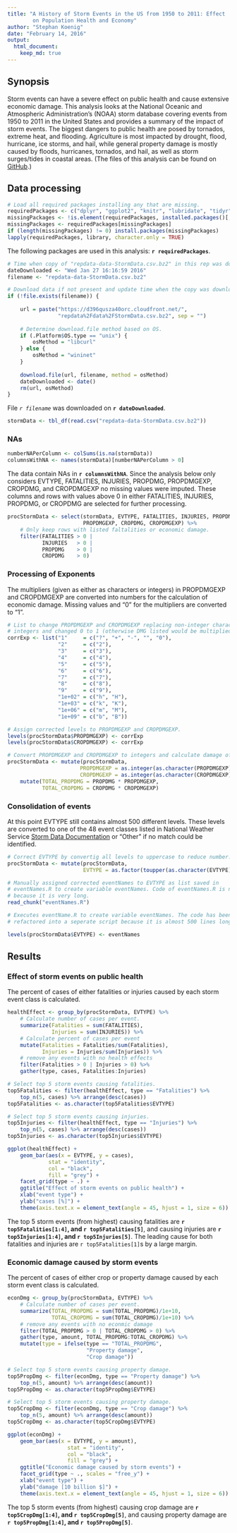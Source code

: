 ```yaml
---
title: "A History of Storm Events in the US from 1950 to 2011: Effect
        on Population Health and Economy"
author: "Stephan Koenig"
date: "February 14, 2016"
output: 
  html_document:
    keep_md: true
---
```




## Synopsis

Storm events can have a severe effect on public health and cause extensive
economic damage. This analysis looks at the National Oceanic and Atmospheric Administration's (NOAA) storm database covering events from 1950 to 2011 in the
United States and provides a summary of the impact of storm events. The biggest
dangers to public health are posed by tornados, extreme heat, and flooding.
Agriculture is most impacted by drought, flood, hurricane, ice storms, and
hail, while general property damage is mostly caused by floods, hurricanes,
tornados, and hail, as well as storm surges/tides in coastal areas. (The files
of this analysis can be found on [GitHub](https://github.com/stephan-koenig/RepData_PeerAssessment2).)

## Data processing

```r
# Load all required packages installing any that are missing.
requiredPackages <- c("dplyr", "ggplot2", "knitr", "lubridate", "tidyr")
missingPackages <- !is.element(requiredPackages, installed.packages()[,1])
missingPackages <- requiredPackages[missingPackages]
if (length(missingPackages) != 0) install.packages(missingPackages)
lapply(requiredPackages, library, character.only = TRUE)
```

The following packages are used in this analysis: **`r requiredPackages`**.

```r
# Time when copy of "repdata-data-StormData.csv.bz2" in this rep was downloaded.
dateDownloaded <- "Wed Jan 27 16:16:59 2016"
filename <- "repdata-data-StormData.csv.bz2"

# Download data if not present and update time when the copy was downloaded.
if (!file.exists(filename)) {
    
    url = paste("https://d396qusza40orc.cloudfront.net/",
                "repdata%2Fdata%2FStormData.csv.bz2", sep = "")
    
    # Determine download.file method based on OS.
    if (.Platform$OS.type == "unix") {
        osMethod = "libcurl"
    } else {
        osMethod = "wininet"
    }
    
    download.file(url, filename, method = osMethod)
    dateDownloaded <- date()
    rm(url, osMethod)
}
```

File *`r filename`* was downloaded on **`r dateDownloaded`**.

```r
stormData <- tbl_df(read.csv("repdata-data-StormData.csv.bz2"))
```



### NAs

```r
numberNAPerColumn <- colSums(is.na(stormData))
columnsWithNA <- names(stormData)[numberNAPerColumn > 0]
```

The data contain NAs in **`r columnsWithNA`**. Since the analysis below only
considers EVTYPE, FATALITIES, INJURIES, PROPDMG, PROPDMGEXP, CROPDMG, and
CROPDMGEXP no missing values were imputed. These columns
and rows with values above 0 in either FATALITIES, INJURIES, PROPDMG,
or CROPDMG are selected for further processing.

```r
procStormData <- select(stormData, EVTYPE, FATALITIES, INJURIES, PROPDMG,
                        PROPDMGEXP, CROPDMG, CROPDMGEXP) %>%
    # Only keep rows with listed faltalities or economic damage.
    filter(FATALITIES > 0 |
           INJURIES   > 0 |
           PROPDMG    > 0 |
           CROPDMG    > 0)
```



### Processing of Exponents

The multipliers (given as either as characters or integers) in PROPDMGEXP and
CROPDMGEXP are converted into numbers for the calculation of economic
damage. Missing values and "0" for the multipliers are converted to "1".

```r
# List to change PROPDMGEXP and CROPDMGEXP replacing non-integer characters to
# integers and changed 0 to 1 (otherwise DMG listed would be multiplied with 0).
corrExp <- list("1"     = c("?", "+", "-", "", "0"),
                "2"     = c("2"),
                "3"     = c("3"),
                "4"     = c("4"),
                "5"     = c("5"),
                "6"     = c("6"),
                "7"     = c("7"),
                "8"     = c("8"),
                "9"     = c("9"),
                "1e+02" = c("h", "H"),
                "1e+03" = c("k", "K"),
                "1e+06" = c("m", "M"),
                "1e+09" = c("b", "B"))

# Assign corrected levels to PROPDMGEXP and CROPDMGEXP.
levels(procStormData$PROPDMGEXP) <- corrExp
levels(procStormData$CROPDMGEXP) <- corrExp

# Convert PROPDMGEXP and CROPDMGEXP to integers and calculate damage of each.
procStormData <- mutate(procStormData,
                       PROPDMGEXP = as.integer(as.character(PROPDMGEXP)),
                       CROPDMGEXP = as.integer(as.character(CROPDMGEXP))) %>%
    mutate(TOTAL_PROPDMG = PROPDMG * PROPDMGEXP,
           TOTAL_CROPDMG = CROPDMG * CROPDMGEXP)
```



### Consolidation of events

At this point EVTYPE still contains almost 500 different levels.
These levels are converted to one of the 48 event classes
listed in National Weather Service
[Storm Data Documentation](https://d396qusza40orc.cloudfront.net/repdata%2Fpeer2
_doc%2Fpd01016005curr.pdf) or "Other" if no match could be identified.

```r
# Correct EVTYPE by convertig all levels to uppercase to reduce number.
procStormData <- mutate(procStormData,
                        EVTYPE = as.factor(toupper(as.character(EVTYPE))))
```

```r
# Manually assigned corrected eventNames to EVTYPE as list saved in
# eventNames.R to create variable eventNames. Code of eventNames.R is not shown
# because it is very long.
read_chunk("eventNames.R")
```

```r
# Executes eventName.R to create variable eventNames. The code has been
# refactored into a seperate script because it is almost 500 lines long.
```

```r
levels(procStormData$EVTYPE) <- eventNames
```



## Results

### Effect of storm events on public health

The percent of cases of either fatalities or injuries caused by each storm event
class is calculated.

```r
healthEffect <- group_by(procStormData, EVTYPE) %>%
    # Calculate number of cases per event.
    summarize(Fatalities = sum(FATALITIES),
              Injuries = sum(INJURIES)) %>%
    # Calculate percent of cases per event
    mutate(Fatalities = Fatalities/sum(Fatalities),
           Injuries = Injuries/sum(Injuries)) %>%
    # remove any events with no health effects
    filter(Fatalities > 0 | Injuries > 0) %>%
    gather(type, cases, Fatalities:Injuries)

# Select top 5 storm events causing fatalities.
top5Fatalities <- filter(healthEffect, type == "Fatalities") %>%
    top_n(5, cases) %>% arrange(desc(cases))
top5Fatalities <- as.character(top5Fatalities$EVTYPE)

# Select top 5 storm events causing injuries.
top5Injuries <- filter(healthEffect, type == "Injuries") %>%
    top_n(5, cases) %>% arrange(desc(cases))
top5Injuries <- as.character(top5Injuries$EVTYPE)
```

```r
ggplot(healthEffect) +
    geom_bar(aes(x = EVTYPE, y = cases),
             stat = "identity",
             col = "black",
             fill = "grey") +
    facet_grid(type ~ .) +
    ggtitle("Effect of storm events on public health") +
    xlab("event type") +
    ylab("cases [%]") +
    theme(axis.text.x = element_text(angle = 45, hjust = 1, size = 6))
```

The top 5 storm events (from highest) causing fatalities are
**`r top5Fatalities[1:4]`, and `r top5Fatalities[5]`**, and causing injuries
are **`r top5Injuries[1:4]`, and `r top5Injuries[5]`**. The
leading cause for both fatalities and injuries are `r top5Fatalities[1]`s by a
large margin.



### Economic damage caused by storm events

The percent of cases of either crop or property damage caused by each storm
event class is calculated.

```r
econDmg <- group_by(procStormData, EVTYPE) %>%
    # Calculate number of cases per event.
    summarize(TOTAL_PROPDMG = sum(TOTAL_PROPDMG)/1e+10,
              TOTAL_CROPDMG = sum(TOTAL_CROPDMG)/1e+10) %>%
    # remove any events with no econmic damage
    filter(TOTAL_PROPDMG > 0 | TOTAL_CROPDMG > 0) %>%
    gather(type, amount, TOTAL_PROPDMG:TOTAL_CROPDMG) %>%
    mutate(type = ifelse(type == "TOTAL_PROPDMG",
                         "Property damage",
                         "Crop damage"))

# Select top 5 storm events causing property damage.
top5PropDmg <- filter(econDmg, type == "Property damage") %>%
    top_n(5, amount) %>% arrange(desc(amount))
top5PropDmg <- as.character(top5PropDmg$EVTYPE)

# Select top 5 storm events causing property damage.
top5CropDmg <- filter(econDmg, type == "Crop damage") %>%
    top_n(5, amount) %>% arrange(desc(amount))
top5CropDmg <- as.character(top5CropDmg$EVTYPE)
```

```r
ggplot(econDmg) +
    geom_bar(aes(x = EVTYPE, y = amount),
                   stat = "identity",
                   col = "black",
                   fill = "grey") +
    ggtitle("Economic damage caused by storm events") +
    facet_grid(type ~ ., scales = "free_y") +
    xlab("event type") +
    ylab("damage [10 billion $]") +
    theme(axis.text.x = element_text(angle = 45, hjust = 1, size = 6))
```

The top 5 storm events (from highest) causing crop damage are
**`r top5CropDmg[1:4]`, and `r top5CropDmg[5]`**, and causing property damage
are **`r top5PropDmg[1:4]`, and `r top5PropDmg[5]`**.
